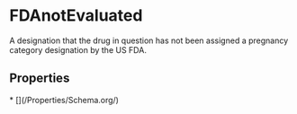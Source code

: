   
# FDAnotEvaluated

A designation that the drug in question has not been assigned a pregnancy category designation by the US FDA.

## Properties

<Grid>
* [](/Properties/Schema.org/)
</Grid>

